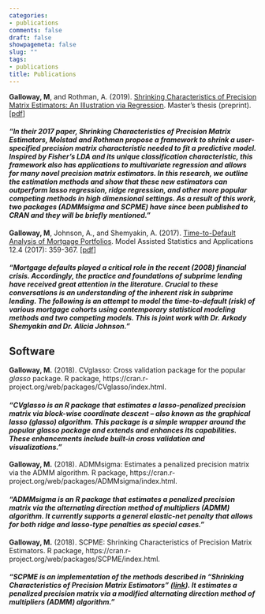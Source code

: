 ```yaml
---
categories:
- publications
comments: false
draft: false
showpagemeta: false
slug: ""
tags:
- publications
title: Publications
---
```



**Galloway, M**, and Rothman, A. (2019). [Shrinking Characteristics of Precision Matrix Estimators: An Illustration via Regression](http://mattxgalloway.com/oral_manuscript/). Master's thesis (preprint). [[pdf](http://mattxgalloway.com/oral_manuscript/Manuscript.pdf)]

#### *"In their 2017 paper, Shrinking Characteristics of Precision Matrix Estimators, Molstad and Rothman propose a framework to shrink a user-specified precision matrix characteristic needed to fit a predictive model. Inspired by Fisher's LDA and its unique classification characteristic, this framework also has applications to multivariate regression and allows for many novel precision matrix estimators. In this research, we outline the estimation methods and show that these new estimators can outperform lasso regression, ridge regression, and other more popular competing methods in high dimensional settings. As a result of this work, two packages (ADMMsigma and SCPME) have since been published to CRAN and they will be briefly mentioned."*

**Galloway, M**, Johnson, A., and Shemyakin, A. (2017). [Time-to-Default Analysis of Mortgage Portfolios](images/timetodefault.pdf). Model Assisted Statistics and Applications 12.4 (2017): 359-367. [[pdf](images/timetodefault.pdf)]

#### *"Mortgage defaults played a critical role in the recent (2008) financial crisis. Accordingly, the practice and foundations of subprime lending have received great attention in the literature. Crucial to these conversations is an understanding of the inherent risk in subprime lending. The following is an attempt to model the time-to-default (risk) of various mortgage cohorts using contemporary statistical modeling methods and two competing models. This is joint work with Dr. Arkady Shemyakin and Dr. Alicia Johnson."*


## Software

**Galloway, M.** (2018). CVglasso: Cross validation package for the popular *glasso* package. R package, https://cran.r-project.org/web/packages/CVglasso/index.html.

#### *"CVglasso is an R package that estimates a lasso-penalized precision matrix via block-wise coordinate descent – also known as the graphical lasso (glasso) algorithm. This package is a simple wrapper around the popular glasso package and extends and enhances its capabilities. These enhancements include built-in cross validation and visualizations."*

**Galloway, M.** (2018). ADMMsigma: Estimates a penalized precision matrix via the ADMM algorithm. R package, https://cran.r-project.org/web/packages/ADMMsigma/index.html.

#### *"ADMMsigma is an R package that estimates a penalized precision matrix via the alternating direction method of multipliers (ADMM) algorithm. It currently supports a general elastic-net penalty that allows for both ridge and lasso-type penalties as special cases."*

**Galloway, M.** (2018). SCPME: Shrinking Characteristics of Precision Matrix Estimators. R package, https://cran.r-project.org/web/packages/SCPME/index.html.

#### *"SCPME is an implementation of the methods described in “Shrinking Characteristics of Precision Matrix Estimators” ([link](https://academic.oup.com/biomet/article-abstract/105/3/563/4994725?redirectedFrom=fulltext)). It estimates a penalized precision matrix via a modified alternating direction method of multipliers (ADMM) algorithm."*
